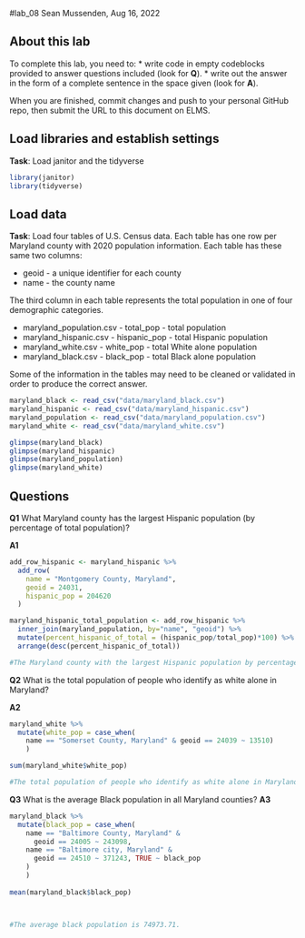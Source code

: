 #lab_08
Sean Mussenden, Aug 16, 2022

## About this lab

To complete this lab, you need to:
* write code in empty codeblocks provided to answer questions included (look for **Q**).
* write out the answer in the form of a complete sentence in the space given (look for **A**).

When you are finished, commit changes and push to your personal GitHub repo, then submit the URL to this document on ELMS.

## Load libraries and establish settings
**Task**: Load janitor and the tidyverse

```r
library(janitor)
library(tidyverse)
```


## Load data

**Task**: Load four tables of U.S. Census data.  Each table has one row per Maryland county with 2020 population information.  Each table has these same two columns:

* geoid - a unique identifier for each county
* name - the county name

The third column in each table represents the total population in one of four demographic categories.

* maryland_population.csv - total_pop - total population 
* maryland_hispanic.csv - hispanic_pop - total Hispanic population
* maryland_white.csv - white_pop - total White alone population
* maryland_black.csv - black_pop - total Black alone population

Some of the information in the tables may need to be cleaned or validated in order to produce the correct answer.  

```r
maryland_black <- read_csv("data/maryland_black.csv")
maryland_hispanic <- read_csv("data/maryland_hispanic.csv")
maryland_population <- read_csv("data/maryland_population.csv")
maryland_white <- read_csv("data/maryland_white.csv")

glimpse(maryland_black)
glimpse(maryland_hispanic)
glimpse(maryland_population)
glimpse(maryland_white)
```


## Questions

**Q1**  What Maryland county has the largest Hispanic population (by percentage of total population)? 

**A1** 
```r

add_row_hispanic <- maryland_hispanic %>% 
  add_row(
    name = "Montgomery County, Maryland",
    geoid = 24031,
    hispanic_pop = 204620
  )

maryland_hispanic_total_population <- add_row_hispanic %>%
  inner_join(maryland_population, by="name", "geoid") %>% 
  mutate(percent_hispanic_of_total = (hispanic_pop/total_pop)*100) %>% 
  arrange(desc(percent_hispanic_of_total))

#The Maryland county with the largest Hispanic population by percentage of total population is Montgomery County.

```

**Q2**  What is the total population of people who identify as white alone in Maryland? 

**A2**
```r
  
maryland_white %>% 
  mutate(white_pop = case_when(
    name == "Somerset County, Maryland" & geoid == 24039 ~ 13510)
    )

sum(maryland_white$white_pop)

#The total population of people who identify as white alone in Maryland is 3,275,048

```

**Q3** What is the average Black population in all Maryland counties? 
**A3** 

```r

maryland_black %>% 
  mutate(black_pop = case_when(
    name == "Baltimore County, Maryland" &
      geoid == 24005 ~ 243098,
    name == "Baltimore city, Maryland" &
      geoid == 24510 ~ 371243, TRUE ~ black_pop
    )
    )
  
mean(maryland_black$black_pop)



#The average black population is 74973.71.

```

